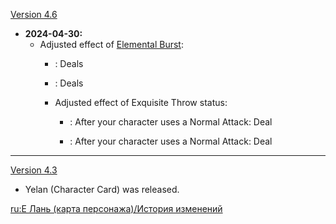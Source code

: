 {{Change History/Header}}
[[Version 4.6]]
* '''2024-04-30:''' 
** Adjusted effect of [[Depth-Clarion Dice (Character Card Skill)|Elemental Burst]]:
*** {{Color|Old}}: Deals {{Highlight|1}} {{Color|Hydro DMG}}
*** {{Color|New}}: Deals {{Highlight|3}} {{Color|Hydro DMG}}
*** Adjusted effect of Exquisite Throw status:
**** {{Color|Old}}: After your character uses a Normal Attack: Deal {{Highlight|2}} {{Color|Hydro DMG}}
**** {{Color|New}}: After your character uses a Normal Attack: Deal {{Highlight|1}} {{Color|Hydro DMG}}
----
[[Version 4.3]]
* Yelan (Character Card) was released.
<noinclude>
[[ru:Е Лань (карта персонажа)/История изменений]]
</noinclude>